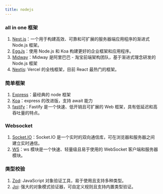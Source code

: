```yaml
---
title: nodejs
---
```


### all in one 框架

1. [Nest.js](./nestjs.mdx)：一个用于构建高效、可靠和可扩展的服务器端应用程序的渐进式 Node.js 框架。
2. [EggJs](https://www.eggjs.org/)：使用 Node.js 和 Koa 构建更好的企业框架和应用程序。
3. [Midway](https://midwayjs.org/)：Midway 是阿里巴巴 - 淘宝前端架构团队，基于渐进式理念研发的 Node.js 框架
4. [Nextjs](./nextjs.mdx): Vercel 的全栈框架，目前 React 最热门的框架。

### 简单框架

1. [Express](https://github.com/expressjs/express)：最经典的 node 框架
2. [Koa](https://koajs.com/)：express 的改进版，支持 await 能力
3. [fastify](https://github.com/fastify/fastify)：Fastify 是一个快速、低开销且可扩展的 Web 框架，具有低延迟和高吞吐量的特点。

### Websocket

1. [Socket.IO](https://socket.io/)：Socket.IO 是一个实时的双向通信库，可在浏览器和服务器之间建立实时通信。
2. [WS](https://github.com/websockets/ws)：ws 模块是一个快速、轻量级且易于使用的 WebSocket 客户端和服务器模块。

### 类型校验

1. [Zod](https://zod.dev/): JavaScript 对象验证工具，易于使用且支持多种类型。<Badge github="https://github.com/colinhacks/zod" npm="zod" />
2. [Joi](https://joi.dev/): 强大的对象模式验证器，可自定义规则且支持内置类型验证。 <Badge github="https://github.com/hapijs/joi" npm="joi" />
